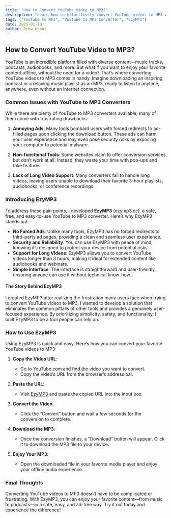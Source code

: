 ```yaml
---
title: "How to Convert YouTube Video to MP3?"
description: "Learn how to effortlessly convert YouTube videos to MP3 with EzyMP3, a free, safe, and user-friendly tool that solves common issues faced by other converters."
tags: ["YouTube to MP3", "YouTube to MP3 Converter", "EzyMP3"]
date: 2025-01-10
author: Drew Grant
---
```


## How to Convert YouTube Video to MP3?

YouTube is an incredible platform filled with diverse content—music tracks, podcasts, audiobooks, and more. But what if you want to enjoy your favorite content offline, without the need for a video? That’s where converting YouTube videos to MP3 comes in handy. Imagine downloading an inspiring podcast or a relaxing music playlist as an MP3, ready to listen to anytime, anywhere, even without an internet connection.

### Common Issues with YouTube to MP3 Converters
While there are plenty of YouTube to MP3 converters available, many of them come with frustrating drawbacks:

1. **Annoying Ads**: Many tools bombard users with forced redirects to ad-filled pages upon clicking the download button. These ads can harm your user experience and may even pose security risks by exposing your computer to potential malware.

2. **Non-functional Tools**: Some websites claim to offer conversion services but don’t work at all. Instead, they waste your time with pop-ups and fake features.

3. **Lack of Long Video Support**: Many converters fail to handle long videos, leaving users unable to download their favorite 3-hour playlists, audiobooks, or conference recordings.

### Introducing EzyMP3
To address these pain points, I developed **EzyMP3** (ezymp3.cc), a safe, free, and easy-to-use YouTube to MP3 converter. Here’s why EzyMP3 stands out:

- **No Forced Ads**: Unlike many tools, EzyMP3 has no forced redirects to third-party ad pages, providing a clean and seamless user experience.
- **Security and Reliability**: You can use EzyMP3 with peace of mind, knowing it’s designed to protect your device from potential risks.
- **Support for Long Videos**: EzyMP3 allows you to convert YouTube videos longer than 3 hours, making it ideal for extended content like audiobooks and webinars.
- **Simple Interface**: The interface is straightforward and user-friendly, ensuring anyone can use it without technical know-how.

#### The Story Behind EzyMP3
I created EzyMP3 after realizing the frustration many users face when trying to convert YouTube videos to MP3. I wanted to develop a solution that eliminates the common pitfalls of other tools and provides a genuinely user-focused experience. By prioritizing simplicity, safety, and functionality, I built EzyMP3 to be a tool people can rely on.

### How to Use EzyMP3
Using EzyMP3 is quick and easy. Here’s how you can convert your favorite YouTube videos to MP3:

1. **Copy the Video URL**:
   - Go to YouTube.com and find the video you want to convert.
   - Copy the video’s URL from the browser’s address bar.

2. **Paste the URL**:
   - Visit [EzyMP3](https://ezymp3.cc) and paste the copied URL into the input box.

3. **Convert the Video**:
   - Click the “Convert” button and wait a few seconds for the conversion to complete.

4. **Download the MP3**:
   - Once the conversion finishes, a “Download” button will appear. Click it to download the MP3 file to your device.

5. **Enjoy Your MP3**:
   - Open the downloaded file in your favorite media player and enjoy your offline audio experience.

### Final Thoughts
Converting YouTube videos to MP3 doesn’t have to be complicated or frustrating. With EzyMP3, you can enjoy your favorite content—from music to podcasts—in a safe, easy, and ad-free way. Try it out today and experience the difference!

